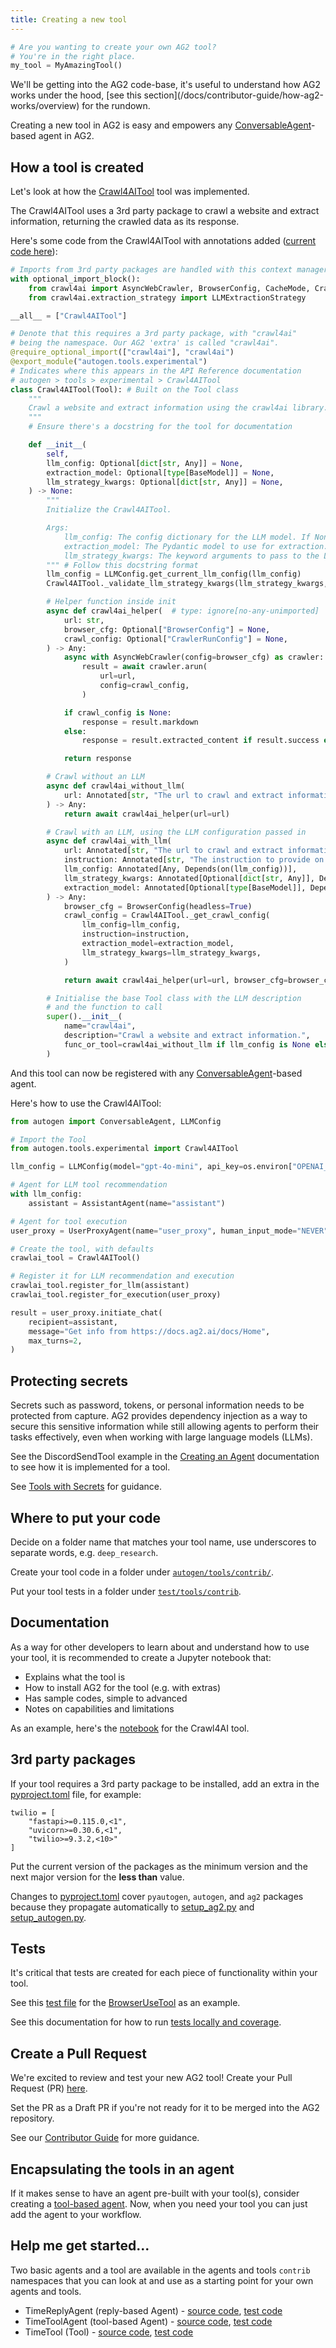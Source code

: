 ```yaml
---
title: Creating a new tool
---
```


```python
# Are you wanting to create your own AG2 tool?
# You're in the right place.
my_tool = MyAmazingTool()
```

<Tip>
We'll be getting into the AG2 code-base, it's useful to understand how AG2 works under the hood, [see this section](/docs/contributor-guide/how-ag2-works/overview) for the rundown.
</Tip>

Creating a new tool in AG2 is easy and empowers any [ConversableAgent](/docs/api-reference/autogen/ConversableAgent)-based agent in AG2.

## How a tool is created

Let's look at how the [Crawl4AITool](/docs/api-reference/autogen/tools/experimental/Crawl4AITool) tool was implemented.

The Crawl4AITool uses a 3rd party package to crawl a website and extract information, returning the crawled data as its response.

Here's some code from the Crawl4AITool with annotations added ([current code here](https://github.com/ag2ai/ag2/blob/main/autogen/tools/experimental/crawl4ai/crawl4ai.py)):

```python
# Imports from 3rd party packages are handled with this context manager
with optional_import_block():
    from crawl4ai import AsyncWebCrawler, BrowserConfig, CacheMode, CrawlerRunConfig
    from crawl4ai.extraction_strategy import LLMExtractionStrategy

__all__ = ["Crawl4AITool"]

# Denote that this requires a 3rd party package, with "crawl4ai"
# being the namespace. Our AG2 'extra' is called "crawl4ai".
@require_optional_import(["crawl4ai"], "crawl4ai")
@export_module("autogen.tools.experimental")
# Indicates where this appears in the API Reference documentation
# autogen > tools > experimental > Crawl4AITool
class Crawl4AITool(Tool): # Built on the Tool class
    """
    Crawl a website and extract information using the crawl4ai library.
    """
    # Ensure there's a docstring for the tool for documentation

    def __init__(
        self,
        llm_config: Optional[dict[str, Any]] = None,
        extraction_model: Optional[type[BaseModel]] = None,
        llm_strategy_kwargs: Optional[dict[str, Any]] = None,
    ) -> None:
        """
        Initialize the Crawl4AITool.

        Args:
            llm_config: The config dictionary for the LLM model. If None, the tool will run without LLM.
            extraction_model: The Pydantic model to use for extraction. If None, the tool will use the default schema.
            llm_strategy_kwargs: The keyword arguments to pass to the LLM extraction strategy.
        """ # Follow this docstring format
        llm_config = LLMConfig.get_current_llm_config(llm_config)
        Crawl4AITool._validate_llm_strategy_kwargs(llm_strategy_kwargs, llm_config_provided=(llm_config is not None))

        # Helper function inside init
        async def crawl4ai_helper(  # type: ignore[no-any-unimported]
            url: str,
            browser_cfg: Optional["BrowserConfig"] = None,
            crawl_config: Optional["CrawlerRunConfig"] = None,
        ) -> Any:
            async with AsyncWebCrawler(config=browser_cfg) as crawler:
                result = await crawler.arun(
                    url=url,
                    config=crawl_config,
                )

            if crawl_config is None:
                response = result.markdown
            else:
                response = result.extracted_content if result.success else result.error_message

            return response

        # Crawl without an LLM
        async def crawl4ai_without_llm(
            url: Annotated[str, "The url to crawl and extract information from."],
        ) -> Any:
            return await crawl4ai_helper(url=url)

        # Crawl with an LLM, using the LLM configuration passed in
        async def crawl4ai_with_llm(
            url: Annotated[str, "The url to crawl and extract information from."],
            instruction: Annotated[str, "The instruction to provide on how and what to extract."],
            llm_config: Annotated[Any, Depends(on(llm_config))],
            llm_strategy_kwargs: Annotated[Optional[dict[str, Any]], Depends(on(llm_strategy_kwargs))],
            extraction_model: Annotated[Optional[type[BaseModel]], Depends(on(extraction_model))],
        ) -> Any:
            browser_cfg = BrowserConfig(headless=True)
            crawl_config = Crawl4AITool._get_crawl_config(
                llm_config=llm_config,
                instruction=instruction,
                extraction_model=extraction_model,
                llm_strategy_kwargs=llm_strategy_kwargs,
            )

            return await crawl4ai_helper(url=url, browser_cfg=browser_cfg, crawl_config=crawl_config)

        # Initialise the base Tool class with the LLM description
        # and the function to call
        super().__init__(
            name="crawl4ai",
            description="Crawl a website and extract information.",
            func_or_tool=crawl4ai_without_llm if llm_config is None else crawl4ai_with_llm,
        )
```

And this tool can now be registered with any [ConversableAgent](/docs/api-reference/autogen/ConversableAgent)-based agent.

Here's how to use the Crawl4AITool:

```python
from autogen import ConversableAgent, LLMConfig

# Import the Tool
from autogen.tools.experimental import Crawl4AITool

llm_config = LLMConfig(model="gpt-4o-mini", api_key=os.environ["OPENAI_API_KEY"])

# Agent for LLM tool recommendation
with llm_config:
    assistant = AssistantAgent(name="assistant")

# Agent for tool execution
user_proxy = UserProxyAgent(name="user_proxy", human_input_mode="NEVER")

# Create the tool, with defaults
crawlai_tool = Crawl4AITool()

# Register it for LLM recommendation and execution
crawlai_tool.register_for_llm(assistant)
crawlai_tool.register_for_execution(user_proxy)

result = user_proxy.initiate_chat(
    recipient=assistant,
    message="Get info from https://docs.ag2.ai/docs/Home",
    max_turns=2,
)
```

## Protecting secrets

Secrets such as password, tokens, or personal information needs to be protected from capture. AG2 provides dependency injection as a way to secure this sensitive information while still allowing agents to perform their tasks effectively, even when working with large language models (LLMs).

See the DiscordSendTool example in the [Creating an Agent](/docs/contributor-guide/building/creating-an-agent#how-a-tool-based-agent-is-created) documentation to see how it is implemented for a tool.

See [Tools with Secrets](/docs/user-guide/basic-concepts/tools/tools-with-secrets) for guidance.

## Where to put your code

Decide on a folder name that matches your tool name, use underscores to separate words, e.g. `deep_research`.

Create your tool code in a folder under [`autogen/tools/contrib/`](https://github.com/ag2ai/ag2/tree/main/autogen/tools/contrib).

Put your tool tests in a folder under [`test/tools/contrib`](https://github.com/ag2ai/ag2/tree/main/test/tools/contrib).

## Documentation

As a way for other developers to learn about and understand how to use your tool, it is recommended to create a Jupyter notebook that:
- Explains what the tool is
- How to install AG2 for the tool (e.g. with extras)
- Has sample codes, simple to advanced
- Notes on capabilities and limitations

As an example, here's the [notebook](/docs/use-cases/notebooks/notebooks/tools_crawl4ai) for the Crawl4AI tool.

## 3rd party packages

If your tool requires a 3rd party package to be installed, add an extra in the [pyproject.toml](https://github.com/ag2ai/ag2/blob/main/pyproject.toml) file, for example:

```text
twilio = [
    "fastapi>=0.115.0,<1",
    "uvicorn>=0.30.6,<1",
    "twilio>=9.3.2,<10>"
]
```

Put the current version of the packages as the minimum version and the next major version for the **less than** value.

Changes to [pyproject.toml](https://github.com/ag2ai/ag2/blob/main/pyproject.toml) cover `pyautogen`, `autogen`, and `ag2` packages because they propagate automatically to [setup_ag2.py](https://github.com/ag2ai/ag2/blob/main/setup_ag2.py) and [setup_autogen.py](https://github.com/ag2ai/ag2/blob/main/setup_autogen.py).

## Tests

It's critical that tests are created for each piece of functionality within your tool.

See this [test file](https://github.com/ag2ai/ag2/blob/main/test/tools/experimental/browser_use/test_browser_use.py) for the [BrowserUseTool](/docs/api-reference/autogen/tools/experimental/BrowserUseTool) as an example.

See this documentation for how to run [tests locally and coverage](/docs/contributor-guide/tests).

## Create a Pull Request

We're excited to review and test your new AG2 tool! Create your Pull Request (PR) [here](https://github.com/ag2ai/ag2/pulls).

Set the PR as a Draft PR if you're not ready for it to be merged into the AG2 repository.

See our [Contributor Guide](/docs/contributor-guide/contributing) for more guidance.

## Encapsulating the tools in an agent

If it makes sense to have an agent pre-built with your tool(s), consider creating a [tool-based agent](/docs/contributor-guide/building/creating-an-agent#how-a-tool-based-agent-is-created). Now, when you need your tool you can just add the agent to your workflow.

## Help me get started...

Two basic agents and a tool are available in the agents and tools `contrib` namespaces that you can look at and use as a starting point for your own agents and tools.

- TimeReplyAgent (reply-based Agent) - [source code](https://github.com/ag2ai/ag2/blob/main/autogen/agents/contrib/time/time_reply_agent.py), [test code](https://github.com/ag2ai/ag2/blob/main/test/agents/contrib/time/test_timereplyagent.py)
- TimeToolAgent (tool-based Agent) - [source code](https://github.com/ag2ai/ag2/blob/main/autogen/agents/contrib/time/time_tool_agent.py), [test code](https://github.com/ag2ai/ag2/blob/main/test/agents/contrib/time/test_timetoolagent.py)
- TimeTool (Tool) - [source code](https://github.com/ag2ai/ag2/blob/main/autogen/tools/contrib/time/time.py), [test code](https://github.com/ag2ai/ag2/blob/main/test/tools/contrib/time/test_time.py)
